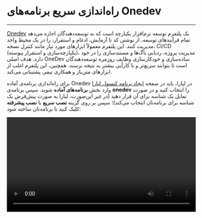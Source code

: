 

<Layout>
<Head>
<title>مستندات راه‌اندازی سریع برنامه‌های Onedev - لیارا</title>
</Head>

# راه‌اندازی سریع برنامه‌های Onedev
<hr className="mb-2" />

<a href="https://onedev.io/" className="text-[#2196f3] ">Onedev</a> یک پلتفرم توسعه نرم‌افزار یکپارچه است که به توسعه‌دهندگان اجازه می‌دهد تمام فرآیندهای توسعه، از نوشتن کد تا آزمایش، ادغام و استقرار، را در یک محیط واحد مدیریت کنند. این پلتفرم معمولاً ابزارهای مورد نیاز مانند کنترل نسخه، CI/CD (یکپارچه‌سازی و استقرار پیوسته)، مدیریت پروژه، ردیابی باگ‌ها و مستندسازی را در خود دارد. هدف اصلی OneDev ساده‌سازی و خودکارسازی وظایف روزمره توسعه‌دهندگان است تا بتوانند سریع‌تر و با کارآیی بیشتر به نتیجه برسند. همچنین، این پلتفرم اغلب از ابزارهای متن‌باز و همکاری تیمی پشتیبانی می‌کند.








<div className="h-4" />

برای راه‌اندازی برنامه‌ی آماده Onedev در لیارا، باید در صفحه <a href="https://console.liara.ir/apps/create" className="text-[#2196f3] ">ایجاد برنامه‌ کنسول لیارا</a> وارد بخش <b>برنامه‌های آماده</b> شوید.
سپس برنامه‌ی <b>onedev</b> 
را انتخاب کنید و در صورت تمایل یک شناسه برای آن قرار دهید (در غیر این‌صورت، لیارا به صورت پیش‌فرض یک شناسه برای برنامه‌تان انتخاب می‌کند)؛ سپس بر روی گزینه **نصب سریع** یا **نصب پیشرفته** کلیک کنید تا برنامه‌تان ساخته شود:
  <div className="h-2" />
  <video
  src="https://files.liara.ir/liara/docs/onedev.mp4"
  controls="controls"
  className="block w-full"
  width="100%"
  />
  <br />
  
<Alert className="info">
  <p>
    اطلاعات ورود به حساب کاربری نظیر <Important>Login name</Important> و <Important>Password</Important> در بخش <a href="/paas/details/envs" className="text-[#2196f3]">متغیرهای محیطی برنامه</a>، به نام‌های <Important>initial_user</Important> و <Important>initial_password</Important> قرار گرفته‌اند که می‌توانید از آن‌ها برای ورود اولیه به حساب برنامه‌تان، استفاده کنید.
  </p>
</Alert>
<div className='h-2' />

پس از ساخته شدن برنامه، می‌توانید در صفحه <a href="https://console.liara.ir/apps" className="text-[#2196f3] ">پلتفرم</a>، برنامه خود را بررسی کنید. برای نصب دلخواه و انتخاب نسخه مدنظرتان یا انتخاب dockerimage ، باید از گزینه **نصب پیشرفته** یا <a href="/one-click-apps/liara-compose/about/" className="text-[#2196f3]">Liara Compose</a> استفاده کنید. 

<Section id="see-also" title="همچنین بخوانید:" />

<div className='h-2' />
<div className="grid md:grid-cols-1 gap-4">
            {[
      {
        title: "تغییر نسخه‌ی برنامه مستقر شده",
        link: "/one-click-apps/onedev/how-tos/choose-version"
      },
  ].map(item =>
    <Link href={item.link}>
    <Card className="flex cursor-pointer w-full items-center justify-between">
        <div className="flex items-center gap-3">
        <h4>
            {item.title}
        </h4>
        </div>
        <GoArrowLeft className="ml-1" />
    </Card>
    </Link>
            )}
</div>


</Layout>